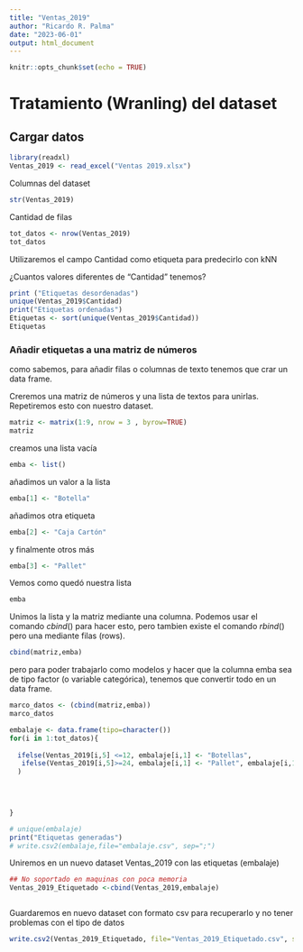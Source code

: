 ```yaml
---
title: "Ventas_2019"
author: "Ricardo R. Palma"
date: "2023-06-01"
output: html_document
---
```


```r
knitr::opts_chunk$set(echo = TRUE)
```

# Tratamiento (Wranling) del dataset

## Cargar datos

```r
library(readxl)
Ventas_2019 <- read_excel("Ventas 2019.xlsx")

```


Columnas del dataset

```r
str(Ventas_2019)
```

Cantidad de filas

```r
tot_datos <- nrow(Ventas_2019)
tot_datos
```

Utilizaremos el campo Cantidad como etiqueta para predecirlo con kNN


¿Cuantos valores diferentes de "Cantidad" tenemos?

```r
print ("Etiquetas desordenadas")
unique(Ventas_2019$Cantidad)
print("Etiquetas ordenadas")
Etiquetas <- sort(unique(Ventas_2019$Cantidad))
Etiquetas

```

### Añadir etiquetas a una matriz de números

como sabemos, para añadir filas o columnas de texto tenemos que crar un data frame.

Creremos una matriz de números y una lista de textos para unirlas. Repetiremos esto con nuestro dataset.

```r
matriz <- matrix(1:9, nrow = 3 , byrow=TRUE)
matriz
```

creamos una lista vacía

```r
emba <- list()
```

añadimos un valor a la lista

```r
emba[1] <- "Botella"
```

añadimos otra etiqueta

```r
emba[2] <- "Caja Cartón"
```

y finalmente otros más

```r
emba[3] <- "Pallet"
```

Vemos como quedó nuestra lista

```r
emba
```


Unimos la lista y la matriz mediante una columna. Podemos usar el comando $cbind()$ para hacer esto, pero tambien existe el comando $rbind()$ pero una mediante filas (rows).

```r
cbind(matriz,emba)
```

pero para poder trabajarlo como modelos y hacer que la columna emba sea de tipo factor (o variable categórica), tenemos que convertir todo en un data frame.

```r
marco_datos <- (cbind(matriz,emba))
marco_datos
```


```r
embalaje <- data.frame(tipo=character())
for(i in 1:tot_datos){
  
  ifelse(Ventas_2019[i,5] <=12, embalaje[i,1] <- "Botellas",
   ifelse(Ventas_2019[i,5]>=24, embalaje[i,1] <- "Pallet", embalaje[i,1] <-"Cajas")      
  )  

  

  
}

# unique(embalaje)    
print("Etiquetas generadas")  
# write.csv2(embalaje,file="embalaje.csv", sep=";")
```


Uniremos en un nuevo dataset Ventas_2019 con las etiquetas (embalaje)


```r
## No soportado en maquinas con poca memoria
Ventas_2019_Etiquetado <-cbind(Ventas_2019,embalaje)



```


Guardaremos en nuevo dataset con formato csv para recuperarlo y no tener problemas con el tipo de datos

```r
write.csv2(Ventas_2019_Etiquetado, file="Ventas_2019_Etiquetado.csv", sep=";")
```

